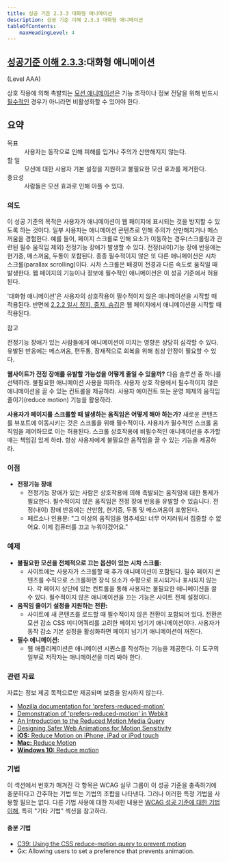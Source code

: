 ```yaml
---
title: 성공 기준 2.3.3 대화형 애니메이션
description: 성공 기준 이해 2.3.3 대화형 애니메이션
tableOfContents:
    maxHeadingLevel: 4
---
```



## [성공기준 이해 2.3.3](https://w3.org/TR/WCAG22#animation-from-interactions):대화형 애니메이션 

(Level AAA)

<Card title="성공 기준 (SC)"></Card>

상호 작용에 의해 촉발되는 [모션 애니메이션](../../../glossary/motion-animation)은 기능 조작이나 정보 전달을 위해 반드시 [필수적인](../../../glossary/essential) 경우가 아니라면 비활성화할 수 있어야 한다.

## 요약

<dl>
<dt>목표</dt>
<dd>사용자는 동작으로 인해 피해를 입거나 주의가 산만해지지 않는다.</dd>
<dt>할 일</dt>
<dd>모션에 대한 사용자 기본 설정을 지원하고 불필요한 모션 효과를 제거한다.</dd>
<dt>중요성</dt>
<dd>사람들은 모션 효과로 인해 아플 수 있다.</dd>
</dl>

### 의도

이 성공 기준의 목적은 사용자가 애니메이션이 웹 페이지에 표시되는 것을 방지할 수 있도록 하는 것이다. 일부 사용자는 애니메이션 콘텐츠로 인해 주의가 산만해지거나 메스꺼움을 경험한다. 예를 들어, 페이지 스크롤로 인해 요소가 이동하는 경우(스크롤링과 관련된 필수 움직임 제외) 전정기능 장애가 발생할 수 있다. 전정(내이)기능 장애 반응에는 현기증, 메스꺼움, 두통이 포함된다. 종종 필수적이지 않은 또 다른 애니메이션은 시차 스크롤(parallax scrolling)이다. 시차 스크롤은 배경이 전경과 다른 속도로 움직일 때 발생한다. 웹 페이지의 기능이나 정보에 필수적인 애니메이션은 이 성공 기준에서 허용된다.

'대화형 애니메이션'은 사용자의 상호작용이 필수적이지 않은 애니메이션을 시작할 때 적용된다. 반면에 [2.2.2 일시 정지, 중지, 숨김](pause-stop-hide.html)은 웹 페이지에서 애니메이션을 시작할 때 적용된다.

참고

전정기능 장애가 있는 사람들에게 애니메이션이 미치는 영향은 상당히 심각할 수 있다. 유발된 반응에는 메스꺼움, 편두통, 잠재적으로 회복을 위해 침상 안정이 필요할 수 있다.

**웹사이트가 전정 장애를 유발할 가능성을 어떻게 줄일 수 있을까?** 다음 솔루션 중 하나를 선택하라. 불필요한 애니메이션 사용을 피하라. 사용자 상호 작용에서 필수적이지 않은 애니메이션을 끌 수 있는 컨트롤을 제공하라. 사용자 에이전트 또는 운영 체제의 움직임 줄이기(reduce motion) 기능을 활용하라.

**사용자가 페이지를 스크롤할 때 발생하는 움직임은 어떻게 해야 하는가?** 새로운 콘텐츠를 뷰포트에 이동시키는 것은 스크롤을 위해 필수적이다. 사용자가 필수적인 스크롤 움직임을 제어하므로 이는 허용된다. 스크롤 상호작용에 비필수적인 애니메이션을 추가할 때는 책임감 있게 하라. 항상 사용자에게 불필요한 움직임을 끌 수 있는 기능을 제공하라.

### 이점

*   **전정기능 장애**
    *   전정기능 장애가 있는 사람은 상호작용에 의해 촉발되는 움직임에 대한 통제가 필요한다. 필수적이지 않은 움직임은 전정 장애 반응을 유발할 수 있습니다. 전정(내이) 장애 반응에는 산만함, 현기증, 두통 및 메스꺼움이 포함된다.
    *   페르소나 인용문: "그 이상의 움직임을 멈추세요! 너무 어지러워서 집중할 수 없어요. 이제 컴퓨터를 끄고 누워야겠어요."

### 예제

*   **불필요한 모션을 전체적으로 끄는 옵션이 있는 시차 스크롤:**
    *   사이트에는 사용자가 스크롤할 때 추가 애니메이션이 포함된다. 필수 페이지 콘텐츠를 수직으로 스크롤하면 장식 요소가 수평으로 표시되거나 표시되지 않는다. 각 페이지 상단에 있는 컨트롤을 통해 사용자는 불필요한 애니메이션을 끌 수 있다. 필수적이지 않은 애니메이션을 끄는 기능은 사이트 전체 설정이다.
*   **움직임 줄이기 설정을 지원하는 전환:**
    *   사이트에 새 콘텐츠를 로드할 때 필수적이지 않은 전환이 포함되어 있다. 전환은 모션 감소 CSS 미디어쿼리를 고려한 페이지 넘기기 애니메이션이다. 사용자가 동작 감소 기본 설정을 활성화하면 페이지 넘기기 애니메이션이 꺼진다.
*   **필수 애니메이션:**
    *   웹 애플리케이션은 애니메이션 시퀀스를 작성하는 기능을 제공한다. 이 도구의 일부로 저작자는 애니메이션을 미리 봐야 한다.

### 관련 자료

자료는 정보 제공 목적으로만 제공되며 보증을 암시하지 않는다.

*   [Mozilla documentation for 'prefers-reduced-motion'](//developer.mozilla.org/en-US/docs/Web/CSS/@media/prefers-reduced-motion)
*   [Demonstration of 'prefers-reduced-motion' in Webkit](//webkit.org/blog-files/prefers-reduced-motion/prm.htm)
*   [An Introduction to the Reduced Motion Media Query](https://css-tricks.com/introduction-reduced-motion-media-query/)
*   [Designing Safer Web Animations for Motion Sensitivity](http://alistapart.com/article/designing-safer-web-animation-for-motion-sensitivity)
*   [**iOS:** Reduce Motion on iPhone, iPad or iPod touch](https://support.apple.com/en-gb/HT202655)
*   [**Mac:** Reduce Motion](https://apple.stackexchange.com/questions/253756/speed-up-mission-control-animations-in-macos-sierra)
*   [**Windows 10:** Reduce motion](//www.laptopmag.com/articles/disable-minimize-maximize-animations-windows-10)

### 기법

이 섹션에서 번호가 매겨진 각 항목은 WCAG 실무 그룹이 이 성공 기준을 충족하기에 충분하다고 간주하는 기법 또는 기법의 조합을 나타낸다. 그러나 이러한 특정 기법을 사용할 필요는 없다. 다른 기법 사용에 대한 자세한 내용은 [WCAG 성공 기준에 대한 기법 이해](understanding-techniques), 특히 "기타 기법" 섹션을 참고하라.

#### 충분 기법

*   [C39: Using the CSS reduce-motion query to prevent motion](https://www.w3.org/WAI/WCAG22/Techniques/css/C39)
*   Gx: Allowing users to set a preference that prevents animation.

